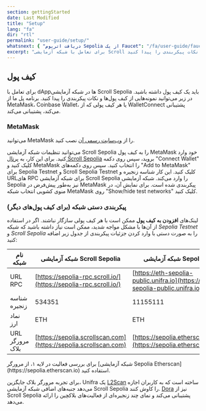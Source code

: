 ```yaml
---
section: gettingStarted
date: Last Modified
title: "Setup"
lang: "fa"
dir: "rtl"
permalink: "user-guide/setup/"
whatsnext: { "دریافت اتریوم Sepolia از یک Faucet": "/fa/user-guide/faucet" }
excerpt: "برای تعامل با شبکه آزمایشی Scroll باید یک کیف پول داشته باشید. در اینجا می‌توانید نمونه‌هایی از کیف پول‌ها و نکات پیکربندی را پیدا کنید."
---
```



## کیف پول

برای تعامل با dAppها در شبکه آزمایشی Scroll Sepolia باید یک کیف پول داشته باشید. در زیر می‌توانید نمونه‌هایی از کیف پول‌ها و نکات پیکربندی را پیدا کنید. برنامه پل ما از MetaMask، Coinbase Wallet، یا هر کیف پولی که از WalletConnect پشتیبانی می‌کند، پشتیبانی می‌کند.

### MetaMask

می‌توانید MetaMask را از [وب‌سایت رسمی آن](https://metamask.io/download/) نصب کنید.

می‌توانید تنظیمات شبکه آزمایشی Scroll Sepolia را به کیف پول MetaMask خود وارد کنید. برای این کار، به [پرتال Scroll Sepolia](https://sepolia.scroll.io/portal) بروید، سپس روی دکمه "Connect Wallet" کلیک کنید و MetaMask را انتخاب کنید. سپس روی دکمه‌های "Add to MetaMask" برای Sepolia Testnet و Scroll Sepolia Testnet کلیک کنید. این کار شناسه زنجیره و URLهای RPC برای شبکه آزمایشی Scroll Sepolia را وارد می‌کند. شبکه آزمایشی Sepolia نیز به‌طور پیش‌فرض در MetaMask پیکربندی شده است. برای نمایش آن، در منوی کشویی انتخاب شبکه MetaMask روی "Show/hide test networks" کلیک کنید.

### پیکربندی دستی شبکه (برای کیف پول‌های دیگر)

لینک‌های **افزودن به کیف پول** ممکن است با هر کیف پولی سازگار نباشند. اگر در استفاده از آن‌ها با مشکل مواجه شدید، ممکن است نیاز داشته باشید که شبکه _Sepolia Testnet_ و _Scroll Sepolia_ را به صورت دستی با وارد کردن جزئیات پیکربندی از جدول زیر اضافه کنید:

| نام شبکه          | شبکه آزمایشی Scroll Sepolia                                       | شبکه آزمایشی Sepolia                                                          |
| ----------------- | ------------------------------------------------------------------ | ----------------------------------------------------------------------------- |
| URL RPC           | [https://sepolia-rpc.scroll.io/](https://sepolia-rpc.scroll.io/)  | [https://eth-sepolia-public.unifra.io](https://eth-sepolia-public.unifra.io)  |
| شناسه زنجیره      | 534351                                                             | 11155111                                                                      |
| نماد ارز          | ETH                                                                | ETH                                                                           |
| URL مرورگر بلاک   | [https://sepolia.scrollscan.com](https://sepolia.scrollscan.com)  | [https://sepolia.etherscan.io](https://sepolia.etherscan.io)                  |

<Aside type="tip" title="مرورگرهای بلاک اضافی">
  برای بررسی فعالیت در لایه ۱، از مرورگر [شبکه آزمایشی Sepolia Etherscan](https://sepolia.etherscan.io) استفاده کنید.

برای تجربه مرورگر بلاک جایگزین، Unifra یک [L2Scan](https://scroll-sepolia.l2scan.co/) ساخته است که به کاربران اجازه می‌دهد جنبه‌های اضافی شبکه آزمایشی Scroll Sepolia را کاوش کنند.
[Dora](https://www.ondora.xyz/network/scroll-sepolia/interactions) نیز از Scroll Sepolia پشتیبانی می‌کند و نمای چند زنجیره‌ای از فعالیت‌های بلاکچین را ارائه می‌دهد.

</Aside>